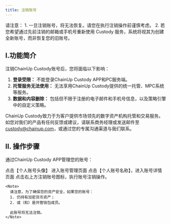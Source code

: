 ```yaml
---
title: 注销账号
---
```

<Note>
请注意：
1. 一旦注销账号，将无法恢复。请您在执行注销操作前谨慎考虑。
2. 若您希望通过先前注销的邮箱或手机号重新使用 Custody 服务，系统将视其为创建全新账号，而非恢复您的旧账号。
</Note>

## I.**功能简介**

注销ChainUp Custody账号后，您将面临以下影响：

1. **登录受限：** 不能登录ChainUp Custody APP和PC服务端。 
2. **托管服务无法使用：** 无法享用ChainUp Custody提供的统一托管、MPC系统等服务。
3. **数据和内容删除：** 包括但不限于注册的电子邮件和手机号信息，以及策略引擎中的自定义策略。


ChainUp Custody致力于为客户提供市场领先的数字资产机构托管和交易服务。
如您对我们的产品有任何反馈或建议，请联系商务经理或发送邮件至 [custody@chainup.com](mailto:custody@chainup.com)，或通过您的专属沟通渠道与我们联系。


## II. 操作步骤

通过ChainUp Custody APP管理您的账号：

<Steps>
  <Step title="个人中心">
    点击【个人账号头像】 进入账号管理页面
  </Step>

  <Step title="账号详情">
    点击【个人账号名称】，进入账号详情页面
  </Step>

  <Step title="注销账号">
    点击右上方注销账号图标，执行账号注销操作。

    <Note>
      请注意，为了确保您的资产安全，如果您的账号：
      1. 仍持有加密货币资产；
      2. 或（和）是共管钱包成员。

      此账号将无法注销。
    </Note>
  </Step>
</Steps>
